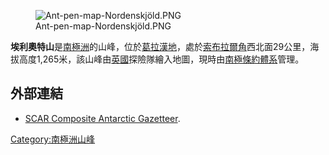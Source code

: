 {{unreferenced|time=2013-10-27T05:40:33+00:00}}
[[Image:Ant-pen-map-Nordenskjöld.PNG|thumb]]

{{coord|64|24|S|60|02|W|source:GNIS|display=title}}

'''埃利奧特山'''是[[南極洲|南極洲]]的山峰，位於[[葛拉漢地|葛拉漢地]]，處於[[索布拉爾角|索布拉爾角]]西北面29公里，海拔高度1,265米，該山峰由[[英國|英國]]探險隊繪入地圖，現時由[[南極條約體系|南極條約體系]]管理。

==外部連結==
* [http://data.aad.gov.au/aadc/gaz/scar/ SCAR Composite Antarctic Gazetteer]{{WebCite|url=https://www.webcitation.org/5ug2CfC7m?url=http://data.aad.gov.au/aadc/gaz/scar/ |date=20101202140255 |dateformat=iso }}.

{{DEFAULTSORT:Mount Elliott}}
[[Category:南極洲山峰|Category:南極洲山峰]]


{{NordenskjöldCoast-geo-stub}}